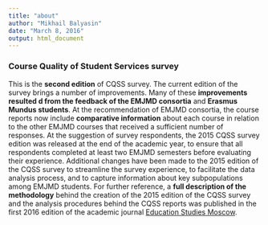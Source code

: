 ```yaml
---
title: "about"
author: "Mikhail Balyasin"
date: "March 8, 2016"
output: html_document
---
```


### Course Quality of Student Services survey
This is the **second edition** of CQSS survey. The current edition of the survey brings a number of improvements. Many of these **improvements resulted d from the feedback of the EMJMD consortia** and **Erasmus Mundus students**. At the recommendation of EMJMD consortia, the course reports now include **comparative information** about each course in relation to the other EMJMD courses that received a sufficient number of responses. At the suggestion of survey respondents, the 2015 CQSS survey edition was released at the end of the academic year, to ensure that all respondents completed at least two EMJMD semesters before evaluating their experience. Additional changes have been made to the 2015 edition of the CQSS survey to streamline the survey experience, to facilitate the data analysis process, and to capture information about key subpopulations among EMJMD students.  For further reference, a **full description of the methodology** behind the creation of the 2015 edition of the CQSS survey and the analysis procedures behind the CQSS reports was published in the first 2016 edition of the academic journal [Education Studies Moscow](https://vo.hse.ru/en/2016--1/178804999.html).
